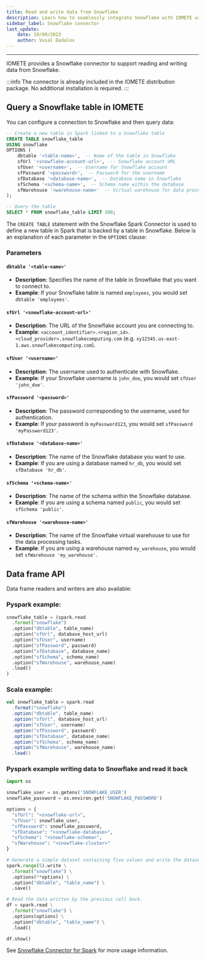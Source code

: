 ```yaml
---
title: Read and write data from Snowflake
description: Learn how to seamlessly integrate Snowflake with IOMETE using Spark SQL. This guide covers SQL and DataFrame API examples in both PySpark and Scala, along with parameter explanations and best practices.
sidebar_label: Snowflake connector
last_update:
    date: 10/09/2023
    author: Vusal Dadalov
---
```

___

IOMETE provides a Snowflake connector to support reading and writing data from Snowflake.

:::info
The connector is already included in the IOMETE distribution package. No additional installation is required.
:::


## Query a Snowflake table in IOMETE

You can configure a connection to Snowflake and then query data:

```sql
-- Create a new table in Spark linked to a Snowflake table
CREATE TABLE snowflake_table
USING snowflake
OPTIONS (
    dbtable '<table-name>',  -- Name of the table in Snowflake
    sfUrl '<snowflake-account-url>',  -- Snowflake account URL
    sfUser '<username>',  -- Username for Snowflake account
    sfPassword '<password>',  -- Password for the username
    sfDatabase '<database-name>',  -- Database name in Snowflake
    sfSchema '<schema-name>',  -- Schema name within the database
    sfWarehouse '<warehouse-name>'  -- Virtual warehouse for data processing
);

-- Query the table
SELECT * FROM snowflake_table LIMIT 100;
```

The `CREATE TABLE` statement with the Snowflake Spark Connector is used to define a new table in Spark that is backed by a table in Snowflake. Below is an explanation of each parameter in the `OPTIONS` clause:

### Parameters

#### `dbtable '<table-name>'`
- **Description**: Specifies the name of the table in Snowflake that you want to connect to.
- **Example**: If your Snowflake table is named `employees`, you would set `dbtable 'employees'`.

#### `sfUrl '<snowflake-account-url>'`
- **Description**: The URL of the Snowflake account you are connecting to.
- **Example**: `<account_identifier>.<region_id>.<cloud_provider>.snowflakecomputing.com` (e.g. `xy12345.us-east-1.aws.snowflakecomputing.com`).

#### `sfUser '<username>'`
- **Description**: The username used to authenticate with Snowflake.
- **Example**: If your Snowflake username is `john_doe`, you would set `sfUser 'john_doe'`.

#### `sfPassword '<password>'`
- **Description**: The password corresponding to the username, used for authentication.
- **Example**: If your password is `myPassword123`, you would set `sfPassword 'myPassword123'`.

#### `sfDatabase '<database-name>'`
- **Description**: The name of the Snowflake database you want to use.
- **Example**: If you are using a database named `hr_db`, you would set `sfDatabase 'hr_db'`.

#### `sfSchema '<schema-name>'`
- **Description**: The name of the schema within the Snowflake database.
- **Example**: If you are using a schema named `public`, you would set `sfSchema 'public'`.

#### `sfWarehouse '<warehouse-name>'`
- **Description**: The name of the Snowflake virtual warehouse to use for the data processing tasks.
- **Example**: If you are using a warehouse named `my_warehouse`, you would set `sfWarehouse 'my_warehouse'`.


## Data frame API

Data frame readers and writers are also available:

### Pyspark example:
```python
snowflake_table = (spark.read
  .format("snowflake")
  .option("dbtable", table_name)
  .option("sfUrl", database_host_url)
  .option("sfUser", username)
  .option("sfPassword", password)
  .option("sfDatabase", database_name)
  .option("sfSchema", schema_name)
  .option("sfWarehouse", warehouse_name)
  .load()
)
```

### Scala example:
```scala
val snowflake_table = spark.read
  .format("snowflake")
  .option("dbtable", table_name)
  .option("sfUrl", database_host_url)
  .option("sfUser", username)
  .option("sfPassword", password)
  .option("sfDatabase", database_name)
  .option("sfSchema", schema_name)
  .option("sfWarehouse", warehouse_name)
  .load()
```


### Pyspark example writing data to Snowflake and read it back

```python
import os

snowflake_user = os.getenv('SNOWFLAKE_USER')
snowflake_password = os.environ.get('SNOWFLAKE_PASSWORD')

options = {
  "sfUrl": "<snowflake-url>",
  "sfUser": snowflake_user,
  "sfPassword": snowflake_password,
  "sfDatabase": "<snowflake-database>",
  "sfSchema": "<snowflake-schema>",
  "sfWarehouse": "<snowflake-cluster>"
}

# Generate a simple dataset containing five values and write the dataset to Snowflake.
spark.range(5).write \
  .format("snowflake") \
  .options(**options) \
  .option("dbtable", "table_name") \
  .save()

# Read the data written by the previous cell back.
df = spark.read \
  .format("snowflake") \
  .options(options) \
  .option("dbtable", "table_name") \
  .load()

df.show()
```

See [Snowflake Connector for Spark](https://docs.snowflake.com/en/user-guide/spark-connector-use) for more usage information.